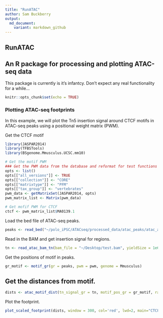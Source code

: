 ```yaml
---
title: "RunATAC"
author: Sam Buckberry
output:
  md_document:
    variant: markdown_github
---
```


RunATAC
---
## An R package for processing and plotting ATAC-seq data

This package is currently is it's infantcy. Don't expect any real functionality for a while...

```r
knitr::opts_chunk$set(echo = TRUE)
```


### Plotting ATAC-seq footprints

In this example, we will plot the Tn5 insertion signal around CTCF motifs in ATAC-seq peaks using a positional weight matrix (PWM).

Get the CTCF motif
```r
library(JASPAR2014)
library(TFBSTools)
library(BSgenome.Mmusculus.UCSC.mm10)

# Get the motif PWM
### Get the PWM data from the database and reformat for test functions
opts <- list()
opts[["all_versions"]] <- TRUE
opts[["collection"]] <- "CORE"
opts[["matrixtype"]] <- "PFM"
opts[["tax_group"]] <- "vertebrates"
pwm_data <- getMatrixSet(JASPAR2014, opts)
pwm_matrix_list <- Matrix(pwm_data)

# Get mofif PWM for CTCF
ctcf <- pwm_matrix_list$MA0139.1
```

Load the bed file of ATAC-seq peaks.
```r
peaks <- read_bed("~/polo_iPSC/ATACseq/processed_data/atac_peaks/atac_all_peaks_union.bed")
```

Read in the BAM and get insertion signal for regions.
```r
tn <- read_atac_bam_tn(bam_file = "~/Desktop/test.bam", yieldSize = 1e6, which=rgns)
```

Get the positions of motif in peaks.
```r
gr_motif <- motif_gr(gr = peaks, pwm = pwm, genome = Mmusculus)
```

## Get the distances from motif.
```r
dists <- atac_motif_dist(tn_signal_gr = tn, motif_pos_gr = gr_motif, range = 150)
```

Plot the footprint.
```r
plot_scaled_footprint(dists, window = 300, col='red', lwd=2, main="CTCF")
```



